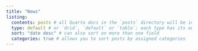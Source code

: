 ```yaml
---
title: "News"
listing: 
  contents: posts # all Quarto docs in the `posts` directory will be included on your listing page
  type: default # or `drid`, `default` or `table`; each type has its own set of yaml options to include
  sort: "date desc" # can also sort on more than one field
  categories: true # allows you to sort posts by assigned categories 
---
```

